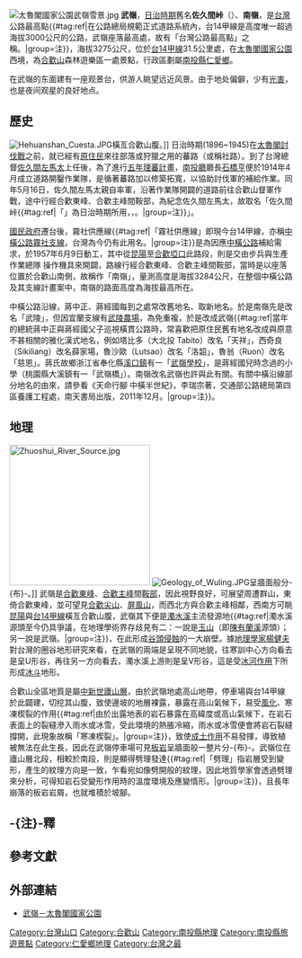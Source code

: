 {{坐標|24|08|12.8|N|121|16|37.6|E|display=title}}
{{Infobox 台灣景點
|name=武嶺
|image=Wuling in Taiwan.JPG
|imagename=武嶺是台灣公路最高點。
|othername=佐久間鞍部
|formalname=
|class=
|time=
|facility= 觀景台
|measure=
|location=台14甲線31.5公里
|altitude=3275公尺
|specialty=
|attention=
|open=
|cost=
|website=
}}
[[File:太魯閣國家公園武嶺雪景.jpg|right]]
'''武嶺'''，[[日治台灣|日治時期]]舊名'''佐久間峠'''（{{jpn|j=佐久間峠|rm=Sakuma tōge}}）、'''南嶺'''，是[[台灣|台灣]]公路最高點{{#tag:ref|在公路總局規範正式道路系統內，台14甲線是高度唯一超過海拔3000公尺的公路，武嶺座落最高處，故有「台灣公路最高點」之稱。|group=注}}，海拔3275公尺，位於[[台14甲線|台14甲線]]31.5公里處，在[[太魯閣國家公園|太魯閣國家公園]]西境，為[[合歡山|合歡山]]森林遊樂區一處景點，行政區劃屬[[南投縣|南投縣]][[仁愛鄉|仁愛鄉]]{{r|map}}{{r|road}}{{r|Renai}}{{r|DVD}}。

在武嶺的东面建有一座观景台，供游人眺望远近风景。由于地处偏僻，少有[[光害|光害]]，也是夜间观星的良好地点{{r|Renai}}。

== 歷史 ==
[[File:Hehuanshan_Cuesta.JPG|right]]橫亙合歡山腹。]]
日治時期(1896~1945)在[[太魯閣討伐戰|太魯閣討伐戰]]之前，就已經有[[臺灣原住民|原住民]]來往部落或狩獵之用的蕃路（或稱社路）{{r|report}}。到了台灣總督[[佐久間左馬太|佐久間左馬太]]上任後，為了進行[[五年理蕃計畫|五年理蕃計畫]]，[[南投廳|南投廳]]廳長[[石橋亨|石橋亨]]便於1914年4月成立道路開鑿作業隊，是循著蕃路加以修築拓寬，以協助討伐軍的補給作業{{r|report}}。同年5月16日，佐久間左馬太親自率軍，沿著作業隊開闢的道路前往合歡山督軍作戰，途中行經合歡東峰、合歡主峰間鞍部，為紀念佐久間左馬太，故取名「佐久間峠{{#tag:ref|「{{lang-ja|佐久間峠}}」為日治時期所用，{{lang-zh|佐久間鞍部}}，{{lang-en|Sakuma Touge}}。|group=注}}」{{r|report}}{{r|Taiwan}}。

[[國民政府|國民政府]]遷台後，霧社供應線{{#tag:ref|「霧社供應線」即現今台14甲線，亦稱[[中橫公路|中橫公路]][[霧社支線|霧社支線]]，台灣為今仍有此用名。|group=注}}是為因應[[中橫公路|中橫公路]]補給需求，於1957年6月9日動工，其中從[[昆陽_(南投縣)|昆陽]]至[[大禹嶺|合歡埡口]]此路段，則是交由步兵與生產作業總隊 操作機具來開闢，路線行經合歡東峰、合歡主峰間鞍部，當時是以座落位置於合歡山南側，故稱作「南嶺」，量測高度是海拔3284公尺，在整個中橫公路及其支線計畫案中，南嶺的路面高度為海拔最高所在{{r|Central}}。

中橫公路沿線，蔣中正、蔣經國每到之處常改舊地名、取新地名。於是南嶺先是改名「武陵」，但因宜蘭支線有[[武陵農場|武陵農場]]，為免重複，於是改成武嶺{{#tag:ref|當年的總統蔣中正與蔣經國父子巡視橫貫公路時，常喜歡把原住民舊有地名改成與原意不甚相關的雅化漢式地名，例如塔比多（大北投 Tabito）改名「天祥」，西奇良（Sikiliang）改名薛家場，魯沙歐（Lutsao）改名「洛韶」，魯翁（Ruon）改名「慈恩」。蔣氏故鄉浙江省奉化縣[[溪口镇_(宁波市)|溪口鎮]]有一「[[武岭中学|武嶺學校]]」，是蔣經國兒時念過的小學（桃園縣大溪鎮有一「武嶺橋」）。南嶺改名武嶺也許與此有關。有關中橫沿線部分地名的由來，請參看《天命行腳 中橫半世紀》，李瑞宗著，交通部公路總局第四區養護工程處，南天書局出版，2011年12月。|group=注}}。

== 地理 ==
[[File:Zhuoshui_River_Source.jpg|250px]]
[[File:Geology_of_Wuling.JPG|right]]呈牆面般分-{布}-。]]
武嶺是[[合歡東峰|合歡東峰]]、[[合歡主峰|合歡主峰]]間[[鞍部|鞍部]]，因此視野良好，可展望周遭群山，東倚合歡東峰，並可望見[[合歡尖山|合歡尖山]]、[[屏風山|屏風山]]，而西北方與合歡主峰相鄰，西南方可眺[[昆陽_(南投縣)|昆陽]]與[[台14甲線|台14甲線]]橫亙合歡山腹，武嶺其下便是[[濁水溪|濁水溪]]主流發源地{{#tag:ref|濁水溪源頭至今仍具爭議，在地理學術界存歧見有二：一說是[[玉山|玉山]]（即[[陳有蘭溪|陳有蘭溪]]源頭）；另一說是武嶺。|group=注}}，在此形成[[向源侵蝕|谷頭侵蝕]]的一大崩壁{{r|map}}{{r|DVD}}{{r|Hehuanshan}}{{r|libertytimes}}。據[[地理學家|地理學家]][[楊健夫|楊健夫]]對台灣的圈谷地形研究來看，在武嶺的兩端是呈現不同地貌，往寒訓中心方向看去是呈U形谷，再往另一方向看去，濁水溪上游則是呈V形谷，這是受[[冰河作用|冰河作用]]下所形成[[冰斗|冰斗]]地形{{r|DVD}}。

合歡山全區地質是屬[[中新世|中新世]][[廬山層|廬山層]]，由於武嶺地處高山地帶，停車場與台14甲線於此闢建，切挖其山腹，致使邊坡的地層裸露，暴露在高山氣候下，易受[[風化作用|風化]]、寒凍楔裂的作用{{#tag:ref|由於出露地表的岩石暴露在高緯度或高山氣候下，在岩石表面上的裂縫滲入雨水或冰雪，受此環境的熱脹冷縮，雨水或冰雪便會將岩石裂縫撐開，此現象故稱「寒凍楔裂」。|group=注}}，致使[[成土作用|成土作用]]不易發揮，導致植被無法在此生長，因此在武嶺停車場可見[[板岩|板岩]]呈牆面般一整片分-{布}-{{r|Hehuanshan}}{{r|No.8}}{{r|geology}}。武嶺位在廬山層北段，相較於南段，則是顯得劈理發達{{#tag:ref|「劈理」指岩層受到變形，產生的紋理方向是一致，乍看宛如像劈開般的紋理，因此地質學家會透過劈理來分析，可得知岩石受變形作用時的溫度環境及應變情形。|group=注}}，且長年崩落的板岩岩屑，也就堆積於坡腳{{r|geology}}{{r|No.4}}。

== -{注}-釋 ==
{{reflist|group=注|colwidth=30em}}

== 參考文獻 ==
{{reflist|colwidth=30em|refs=

<ref name="map">{{cite book |title=《1：60,000仁愛鄉行政區域圖》|publisher=內政部|language=zh-tw|isbn=9860034621|year=2005}}</ref>

<ref name="road">{{Cite web |url=http://www.thb.gov.tw/TM/Menus/Menu02/main0203/main0203-4.aspx|title=臺14甲線里程-{表}-|accessdate=2010-03-13|publisher=公路總局|language=zh-tw}}</ref>

<ref name="Renai">{{cite web|url=http://www.renai.gov.tw/form/index-1.php?m=3&m1=9&m2=32&id=186|title=旅遊景點 武嶺|work=仁愛鄉公所全球資訊網|accessdate=2010-03-18|publisher=仁愛鄉公所|language=zh-tw}}{{dead link|date=2018年1月 |bot=InternetArchiveBot |fix-attempted=yes }}</ref>

<ref name="DVD">{{cite video|title=走在台灣的脊樑上：合歡山 四季歲時|medium=大麥影像傳播工作室|publisher=林務局|format=DVD|location=合歡山|language=zh-tw|accessdate=2010-03-14}}</ref>

<ref name="Hehuanshan">{{cite web|url=http://www.taroko.gov.tw/TarokoPortal/Files/Report/430958142331_A.pdf|title=《合歡山區生態旅遊資源、活動模式及區域之系統規劃》|author=陳章波、吳貞儀|publisher=太魯閣國家公園管理處|language=zh-tw|year=2002}}{{dead link|date=2018年1月 |bot=InternetArchiveBot |fix-attempted=yes }}</ref>

<ref name="libertytimes">{{cite web|url=http://www.libertytimes.com.tw/2007/new/apr/18/today-life8.htm|title=國家考試出難題 濁水溪源頭掀波瀾|accessdate=2010-03-18|publisher=自由電子報|language=zh-tw|date=2007-04-18|deadurl=yes|archiveurl=https://web.archive.org/web/20080603202816/http://www.libertytimes.com.tw/2007/new/apr/18/today-life8.htm|archivedate=2008-06-03}}</ref>

<ref name="No.8">{{cite book |title=《中央地質調查所彙刊》（第8號）|chapter=臺灣合歡山地區板岩層之層序及構造|author=羅偉|publisher=中央地質調查所|language=zh-tw|date=1992年12月}}</ref>

<ref name="geology">{{cite web|url=http://basin.earth.ncu.edu.tw/Virtual%20Field%20Trip/BR/Ren-ai%20Township-Wuling.html|title=Ren-ai Township-Wuling|work=Basin Research Group|publisher=中央大學|language=zh-tw|access-date=2010-03-19|archive-date=2018-11-27|archive-url=https://web.archive.org/web/20181127065005/http://basin.earth.ncu.edu.tw/Virtual%20Field%20Trip/BR/Ren-ai%20Township-Wuling.html|dead-url=no}}</ref>

<ref name="No.4">{{cite book |title=《中央地質調查所特刊》（第4號）|chapter=廬山階與廬山層|author=羅偉|publisher=中央地質調查所|language=zh-tw|date=1990年12月}}</ref>

<ref name="report">{{cite web|url=http://www.taroko.gov.tw/TarokoPortal/Files/Report/554358101634_A.pdf|title=《太魯閣國家公園合歡古道西段調查與步道規劃報告》|author=楊南郡|publisher=太魯閣國家公園管理處|language=zh-tw|year=1989|access-date=2010-03-18|archive-date=2007-12-23|archive-url=https://web.archive.org/web/20071223234929/http://www.taroko.gov.tw/TarokoPortal/Files/Report/554358101634_A.pdf|dead-url=yes}}</ref>

<ref name="Taiwan">{{cite book |title=《臺灣地名辭書》（卷十）|chapter=南投縣|author=羅美娥|publisher=臺灣文獻會|isbn=9570296771|language=zh-tw|year=2001}}</ref>

<ref name="Central">{{cite book |title=《臺灣省東西橫貫公路開發紀念集》|chapter=霧社支線|publisher=退除役官兵輔導委員會 編印|language=zh-tw|date=1972-06-01}}</ref>

}}

== 外部連結 ==
{{commonscat|Wuling, Nantou}}
* [https://www.taroko.gov.tw/zh-tw/Tourism/AttractionDetail?id=6 武嶺－太魯閣國家公園] {{Wayback|url=https://www.taroko.gov.tw/zh-tw/Tourism/AttractionDetail?id=6 |date=20210116144231 }}

[[Category:台灣山口|Category:台灣山口]]
[[Category:合歡山|Category:合歡山]]
[[Category:南投縣地理|Category:南投縣地理]]
[[Category:南投縣旅遊景點|Category:南投縣旅遊景點]]
[[Category:仁愛鄉地理|Category:仁愛鄉地理]]
[[Category:台灣之最|Category:台灣之最]]